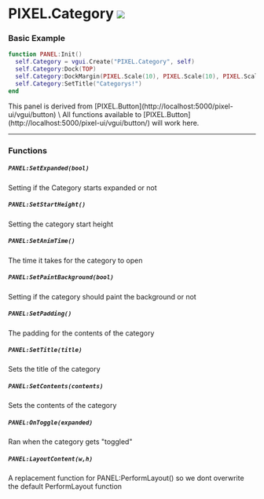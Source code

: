 
# PIXEL.Category ![](http://localhost:3000/client.png)

### Basic Example

  ```lua #
  function PANEL:Init()
    self.Category = vgui.Create("PIXEL.Category", self)
    self.Category:Dock(TOP)
    self.Category:DockMargin(PIXEL.Scale(10), PIXEL.Scale(10), PIXEL.Scale(10), PIXEL.Scale(10))
    self.Category:SetTitle("Categorys!")
  end
  ```

<Callout type="info" emoji="ℹ️">
  This panel is derived from [PIXEL.Button](http://localhost:5000/pixel-ui/vgui/button) \
  All functions available to [PIXEL.Button](http://localhost:5000/pixel-ui/vgui/button/) will work here.
</Callout>

---

### Functions

##### `PANEL:SetExpanded(bool)`
  Setting if the Category starts expanded or not

##### `PANEL:SetStartHeight()`
  Setting the category start height

##### `PANEL:SetAnimTime()`
  The time it takes for the category to open

##### `PANEL:SetPaintBackground(bool)`
  Setting if the category should paint the background or not

##### `PANEL:SetPadding()`
  The padding for the contents of the category

##### `PANEL:SetTitle(title)`
  Sets the title of the category

##### `PANEL:SetContents(contents)`
  Sets the contents of the category

##### `PANEL:OnToggle(expanded)`
  Ran when the category gets "toggled"

##### `PANEL:LayoutContent(w,h)`
  A replacement function for PANEL:PerformLayout() so we dont overwrite the default PerformLayout function